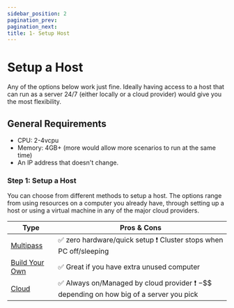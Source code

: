 ---
sidebar_position: 2
pagination_prev:
pagination_next:
title: 1- Setup Host
---

# Setup a Host

Any of the options below work just fine. Ideally having access to a host that can run as a server 24/7 (either locally or a cloud provider) would give you the most flexibility.

## General Requirements

- CPU: 2-4vcpu
- Memory: 4GB+ (more would allow more scenarios to run at the same time)
- An IP address that doesn't change.

### Step 1: Setup a Host

You can choose from different methods to setup a host. The options range from using resources on a computer you already have, through setting up a host or using a virtual machine in any of the major cloud providers.

| Type                | Pros & Cons                                                                                                                     |
| ------------------- | ------------------------------------------------------------------------------------------------------------------------------- |
| [Multipass](/)      | :white_check_mark: zero hardware/quick setup :heavy_exclamation_mark: Cluster stops when PC off/sleeping                        |
| [Build Your Own](/) | :white_check_mark: Great if you have extra unused computer                                                                      |
| [Cloud](/)          | :white_check_mark: Always on/Managed by cloud provider :heavy_exclamation_mark: $-$$$ depending on how big of a server you pick |
